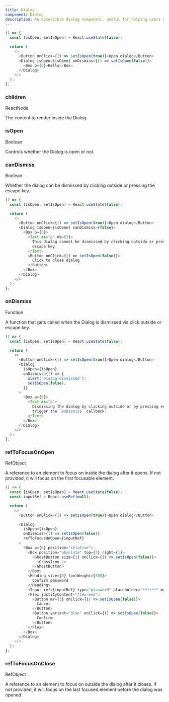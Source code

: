 ```yaml
---
title: Dialog
component: Dialog
description: An accessible dialog component, useful for helping users make decisions and to display critical information.
---
```


```js live removeFragment
() => {
  const [isOpen, setIsOpen] = React.useState(false);

  return (
    <>
      <Button onClick={() => setIsOpen(true)}>Open dialog</Button>
      <Dialog isOpen={isOpen} onDismiss={() => setIsOpen(false)}>
        <Box p={6}>Hello</Box>
      </Dialog>
    </>
  );
};
```

### children

<Prop>ReactNode</Prop>

The content to render inside the Dialog.

### isOpen

<Prop>Boolean</Prop>

Controls whether the Dialog is open or not.

### canDismiss

<Prop isOptional default="true">
  Boolean
</Prop>

Whether the dialog can be dismissed by clicking outside or pressing the escape key.

```js live removeFragment
() => {
  const [isOpen, setIsOpen] = React.useState(false);

  return (
    <>
      <Button onClick={() => setIsOpen(true)}>Open dialog</Button>
      <Dialog isOpen={isOpen} canDismiss={false}>
        <Box p={6}>
          <Text as="p" mb={3}>
            This dialog cannot be dismissed by clicking outside or pressing the
            escape key.
          </Text>
          <Button onClick={() => setIsOpen(false)}>
            Click to close dialog
          </Button>
        </Box>
      </Dialog>
    </>
  );
};
```

### onDismiss

<Prop isOptional>Function</Prop>

A function that gets called when the Dialog is dismissed via click outside or escape key.

```js live removeFragment
() => {
  const [isOpen, setIsOpen] = React.useState(false);

  return (
    <>
      <Button onClick={() => setIsOpen(true)}>Open dialog</Button>
      <Dialog
        isOpen={isOpen}
        onDismiss={() => {
          alert('Dialog dismissed');
          setIsOpen(false);
        }}
      >
        <Box p={6}>
          <Text as="p">
            Dismissing the dialog by clicking outside or by pressing escape will
            trigger the `onDismiss` callback.
          </Text>
        </Box>
      </Dialog>
    </>
  );
};
```

### refToFocusOnOpen

<Prop isOptional>RefObject</Prop>

A reference to an element to focus on inside the dialog after it opens. If not provided, it will focus on the first focusable element.

```js live removeFragment
() => {
  const [isOpen, setIsOpen] = React.useState(false);
  const inputRef = React.useRef(null);

  return (
    <>
      <Button onClick={() => setIsOpen(true)}>Open dialog</Button>

      <Dialog
        isOpen={isOpen}
        onDismiss={() => setIsOpen(false)}
        refToFocusOnOpen={inputRef}
      >
        <Box p={6} position="relative">
          <Box position="absolute" top={1} right={1}>
            <GhostButton size={1} onClick={() => setIsOpen(false)}>
              <CrossIcon />
            </GhostButton>
          </Box>
          <Heading size={0} fontWeight={500}>
            Confirm password
          </Heading>
          <Input ref={inputRef} type="password" placeholder="******" my={4} />
          <Flex justifyContent="flex-end">
            <Button mr={3} onClick={() => setIsOpen(false)}>
              Cancel
            </Button>
            <Button variant="blue" onClick={() => setIsOpen(false)}>
              Confirm
            </Button>
          </Flex>
        </Box>
      </Dialog>
    </>
  );
};
```

### refToFocusOnClose

<Prop isOptional>RefObject</Prop>

A reference to an element to focus on outside the dialog after it closes. If not provided, it will focus on the last focused element before the dialog was opened.
